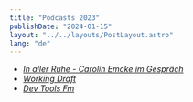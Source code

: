 ```yaml
---
title: "Podcasts 2023"
publishDate: "2024-01-15"
layout: "../../layouts/PostLayout.astro"
lang: "de"
---
```


- [_In aller Ruhe - Carolin Emcke im Gespräch_](https://www.sueddeutsche.de/thema/In_aller_Ruhe)
- [_Working Draft_](https://workingdraft.de/)
- [_Dev Tools Fm_](https://www.devtools.fm/)
